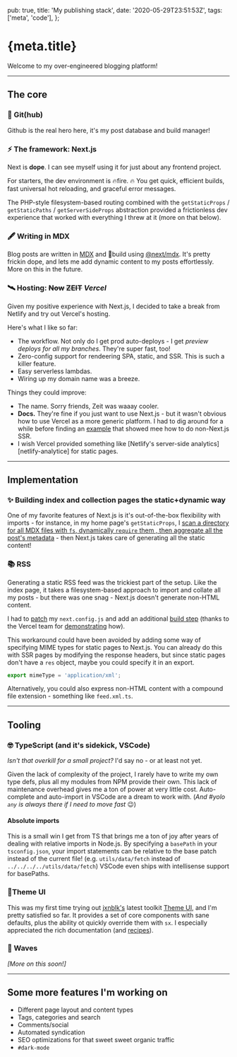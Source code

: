   pub: true,
  title: 'My publishing stack',
  date: '2020-05-29T23:51:53Z',
  tags: ['meta', 'code'],
};

<h1>{meta.title}</h1>

Welcome to my over-engineered blogging platform!

---

## The core

### 🐙 Git(hub)

Github is the real hero here, it's my post database and build manager!

### ⚡️ The framework: Next.js

Next is **dope**. I can see myself using it for just about any frontend project.

For starters, the dev environment is 🔥fire. 🔥 You get quick, efficient builds, fast universal hot reloading, and graceful error messages.

The PHP-style filesystem-based routing combined with the `getStaticProps` / `getStaticPaths` / `getServerSideProps` abstraction provided a frictionless dev experience that worked with everything I threw at it (more on that below).

### 🖋 Writing in MDX

Blog posts are written in [MDX][mdx] and 🚀build using [@next/mdx][next-mdx]. It's pretty frickin dope, and lets me add dynamic content to my posts effortlessly. More on this in the future.

### 🛰 Hosting: ~~Now~~ ~~ZEIT~~ _Vercel_

Given my positive experience with Next.js, I decided to take a break from Netlify and try out Vercel's hosting.

Here's what I like so far:

- The workflow. Not only do I get prod auto-deploys - I get _preview deploys for all my branches_. They're super fast, too!
- Zero-config support for rendeering SPA, static, and SSR. This is such a killer feature.
- Easy serverless lambdas.
- Wiring up my domain name was a breeze.

Things they could improve:

- The name. Sorry friends, Zeit was waaay cooler.
- **Docs.** They're fine if you just want to use Next.js - but it wasn't obvious how to use Vercel as a more generic platform. I had to dig around for a while before finding an [example][vercel-svelte] that showed mee how to do non-Next.js SSR.
- I wish Vercel provided something like [Netlify's server-side analytics][netlify-analytice] for static pages.

---

## Implementation

### ✨ Building index and collection pages the static+dynamic way

One of my favorite features of Next.js is it's out-of-the-box flexibility with imports - for instance, in my home page's `getStaticProps`, I [scan a directory for all MDX files with `fs`, dynamically `require` them , then aggregate all the post's metadata][magic-imports] - then Next.js takes care of generating all the static content!

### 📚 RSS

Generating a static RSS feed was the trickiest part of the setup. Like the index page, it takes a filesystem-based approach to import and collate all my posts - but there was one snag - Next.js doesn't generate non-HTML content.

I had to [patch][rss-config] my `next.config.js` and add an additional [build step][build-rss] (thanks to the Vercel team for [demonstrating][vercel-rss-config] how).

This workaround could have been avoided by adding some way of specifying MIME types for static pages to Next.js. You can already do this with SSR pages by modifying the response headers, but since static pages don't have a `res` object, maybe you could specify it in an export.

```ts
export mimeType = 'application/xml';
```

Alternatively, you could also express non-HTML content with a compound file extension - something like `feed.xml.ts`.

---

## Tooling

### 🤓 TypeScript (and it's sidekick, VSCode)

_Isn't that overkill for a small project?_ I'd say no - or at least not yet.

Given the lack of complexity of the project, I rarely have to write my own type defs, plus all my modules from NPM provide their own. This lack of maintenance overhead gives me a ton of power at very little cost. Auto-complete and auto-import in VSCode are a dream to work with. (_And #yolo `any` is always there if I need to move fast_ 😉)

#### Absolute imports

This is a small win I get from TS that brings me a ton of joy after years of dealing with relative imports in Node.js. By specifying a `basePath` in your `tsconfig.json`, your import statements can be relative to the base patch instead of the current file! (e.g. `utils/data/fetch` instead of `../../../../utils/data/fetch`) VSCode even ships with intellisense support for basePaths.

### 📐Theme UI

This was my first time trying out [jxnblk's][jxnblk] latest toolkit [Theme UI][theme-ui], and I'm pretty satisfied so far. It provides a set of core components with sane defaults, plus the ability ot quickly override them with `sx`. I especially appreciated the rich documentation (and [recipes][recipes]).

### 🌊 Waves

_[More on this soon!]_

<!-- #### react-live -->

---

## Some more features I'm working on

- Different page layout and content types
- Tags, categories and search
- Comments/social
- Automated syndication
- SEO optimizations for that sweet sweet organic traffic
- `#dark-mode`

[mdx]: https://mdxjs.com/
[next-mdx]: https://github.com/vercel/next.js/tree/master/packages/next-mdx
[vercel-svelte]: https://github.com/vercel/vercel/blob/5608a4c42cc9257f10ca2287466c6849eb79853b/examples/svelte/package.json#L21
[netlify-analytics]: https://www.netlify.com/products/analytics/
[magic-imports]: https://github.com/markshlick/mksh.io/blob/12ada80d07d56332447db34c45c715fb9aa893f9/helpers/blogPosts.ts#L23-L33
[rss-config]: https://github.com/markshlick/mksh.io/blob/12ada80d07d56332447db34c45c715fb9aa893f9/next.config.js#L8-L25
[build-rss]: https://github.com/markshlick/mksh.io/blob/12ada80d07d56332447db34c45c715fb9aa893f9/package.json#L7-L8
[vercel-rss-config]: https://github.com/vercel/next-site/blob/26dcb1f6832b08d5ea30dcd6bcb854ed98a41528/next.config.js#L183-L203
[jxnblk]: https://jxnblk.com/
[theme-ui]: https://theme-ui.com/
[recipes]: https://theme-ui.com/recipes
